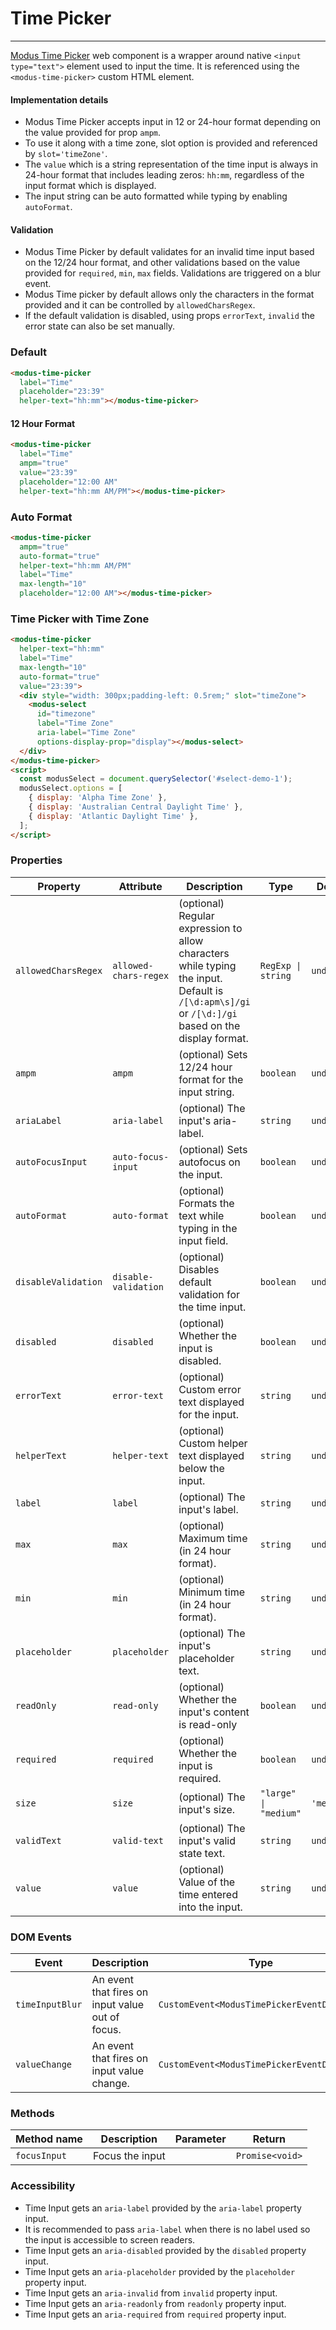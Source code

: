
# Time Picker

---

[Modus Time Picker](https://modus.trimble.com/components/web/date-time-picker/styles/#time-picker) web component is a wrapper around native `<input type="text">` element used to input the time. It is referenced using the `<modus-time-picker>` custom HTML element.

#### Implementation details

- Modus Time Picker accepts input in 12 or 24-hour format depending on the value provided for prop `ampm`.
- To use it along with a time zone, slot option is provided and referenced by `slot='timeZone'`.
- The `value` which is a string representation of the time input is always in 24-hour format that includes leading zeros: `hh:mm`, regardless of the input format which is displayed.
- The input string can be auto formatted while typing by enabling `autoFormat`.

#### Validation

- Modus Time Picker by default validates for an invalid time input based on the 12/24 hour format, and other validations based on the value provided for `required`, `min`, `max` fields. Validations are triggered on a blur event.
- Modus Time picker by default allows only the characters in the format provided and it can be controlled by `allowedCharsRegex`.
- If the default validation is disabled, using props `errorText`, `invalid` the error state can also be set manually.

### Default

<Story id="user-inputs-time-picker--default" />

```html
<modus-time-picker
  label="Time"
  placeholder="23:39"
  helper-text="hh:mm"></modus-time-picker>
```

#### 12 Hour Format

<Story id="user-inputs-time-picker--time-format" />

```html
<modus-time-picker
  label="Time"
  ampm="true"
  value="23:39"
  placeholder="12:00 AM"
  helper-text="hh:mm AM/PM"></modus-time-picker>
```

### Auto Format

<Story id="user-inputs-time-picker--auto-format" />

```html
<modus-time-picker
  ampm="true"
  auto-format="true"
  helper-text="hh:mm AM/PM"
  label="Time"
  max-length="10"
  placeholder="12:00 AM"></modus-time-picker>
```

### Time Picker with Time Zone

<Story id="user-inputs-time-picker--with-time-zone" />

```html
<modus-time-picker
  helper-text="hh:mm"
  label="Time"
  max-length="10"
  auto-format="true"
  value="23:39">
  <div style="width: 300px;padding-left: 0.5rem;" slot="timeZone">
    <modus-select
      id="timezone"
      label="Time Zone"
      aria-label="Time Zone"
      options-display-prop="display"></modus-select>
  </div>
</modus-time-picker>
<script>
  const modusSelect = document.querySelector('#select-demo-1');
  modusSelect.options = [
    { display: 'Alpha Time Zone' },
    { display: 'Australian Central Daylight Time' },
    { display: 'Atlantic Daylight Time' },
  ];
</script>
```

### Properties

| Property            | Attribute             | Description                                                                                                                                       | Type                  | Default     |
| ------------------- | --------------------- | ------------------------------------------------------------------------------------------------------------------------------------------------- | --------------------- | ----------- |
| `allowedCharsRegex` | `allowed-chars-regex` | (optional) Regular expression to allow characters while typing the input. Default is `/[\d:apm\s]/gi` or `/[\d:]/gi` based on the display format. | `RegExp \| string`    | `undefined` |
| `ampm`              | `ampm`                | (optional) Sets 12/24 hour format for the input string.                                                                                           | `boolean`             | `undefined` |
| `ariaLabel`         | `aria-label`          | (optional) The input's aria-label.                                                                                                                | `string`              | `undefined` |
| `autoFocusInput`    | `auto-focus-input`    | (optional) Sets autofocus on the input.                                                                                                           | `boolean`             | `undefined` |
| `autoFormat`        | `auto-format`         | (optional) Formats the text while typing in the input field.                                                                                      | `boolean`             | `undefined` |
| `disableValidation` | `disable-validation`  | (optional) Disables default validation for the time input.                                                                                        | `boolean`             | `undefined` |
| `disabled`          | `disabled`            | (optional) Whether the input is disabled.                                                                                                         | `boolean`             | `undefined` |
| `errorText`         | `error-text`          | (optional) Custom error text displayed for the input.                                                                                             | `string`              | `undefined` |
| `helperText`        | `helper-text`         | (optional) Custom helper text displayed below the input.                                                                                          | `string`              | `undefined` |
| `label`             | `label`               | (optional) The input's label.                                                                                                                     | `string`              | `undefined` |
| `max`               | `max`                 | (optional) Maximum time (in 24 hour format).                                                                                                      | `string`              | `undefined` |
| `min`               | `min`                 | (optional) Minimum time (in 24 hour format).                                                                                                      | `string`              | `undefined` |
| `placeholder`       | `placeholder`         | (optional) The input's placeholder text.                                                                                                          | `string`              | `undefined` |
| `readOnly`          | `read-only`           | (optional) Whether the input's content is read-only                                                                                               | `boolean`             | `undefined` |
| `required`          | `required`            | (optional) Whether the input is required.                                                                                                         | `boolean`             | `undefined` |
| `size`              | `size`                | (optional) The input's size.                                                                                                                      | `"large" \| "medium"` | `'medium'`  |
| `validText`         | `valid-text`          | (optional) The input's valid state text.                                                                                                          | `string`              | `undefined` |
| `value`             | `value`               | (optional) Value of the time entered into the input.                                                                                              | `string`              | `undefined` |

### DOM Events

| Event           | Description                                      | Type                                       |
| --------------- | ------------------------------------------------ | ------------------------------------------ |
| `timeInputBlur` | An event that fires on input value out of focus. | `CustomEvent<ModusTimePickerEventDetails>` |
| `valueChange`   | An event that fires on input value change.       | `CustomEvent<ModusTimePickerEventDetails>` |

### Methods

| Method name  | Description     | Parameter | Return          |
| ------------ | --------------- | --------- | --------------- |
| `focusInput` | Focus the input |           | `Promise<void>` |

### Accessibility

- Time Input gets an `aria-label` provided by the `aria-label` property input.
- It is recommended to pass `aria-label` when there is no label used so the input is accessible to screen readers.
- Time Input gets an `aria-disabled` provided by the `disabled` property input.
- Time Input gets an `aria-placeholder` provided by the `placeholder` property input.
- Time Input gets an `aria-invalid` from `invalid` property input.
- Time Input gets an `aria-readonly` from `readonly` property input.
- Time Input gets an `aria-required` from `required` property input.
